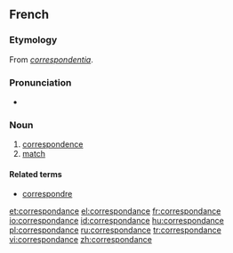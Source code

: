==French==
===Etymology===
From {{etyl|ML.|fr}} ''[[correspondentia]]''.

===Pronunciation===
* {{audio|Fr-correspondance.ogg|Audio}}

===Noun===
{{fr-noun|f}}

#[[correspondence]]
#[[match]]

====Related terms====
*[[correspondre]]

[[et:correspondance]]
[[el:correspondance]]
[[fr:correspondance]]
[[io:correspondance]]
[[id:correspondance]]
[[hu:correspondance]]
[[pl:correspondance]]
[[ru:correspondance]]
[[tr:correspondance]]
[[vi:correspondance]]
[[zh:correspondance]]
